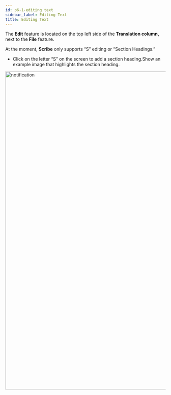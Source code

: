 ```yaml
---
id: p6-1-editing text
sidebar_label: Editing Text
title: Editing Text
---
```


The **Edit** feature is located on the top left side of the **Translation column,** next to the **File** feature.

At the moment, **Scribe** only supports “S” editing or “Section Headings.”

-   Click on the letter “S” on the screen to add a section heading.Show an example image that highlights the section heading.

<img src="/assets/edit.png"  width="1000px" alt="notification"/>
